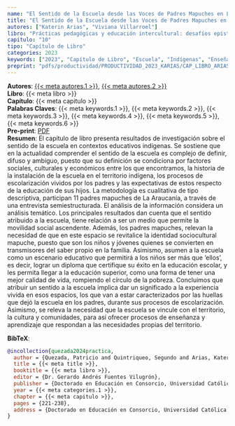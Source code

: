 ```yaml
---
name: "El Sentido de la Escuela desde las Voces de Padres Mapuches en La Araucanía, Chile"
title: "El Sentido de la Escuela desde las Voces de Padres Mapuches en La Araucanía, Chile"
autores: ["Katerin Arias", "Viviana Villarroel"]
libro: "Prácticas pedagógicas y educación intercultural: desafíos epistemológicos para la escolaridad en contextos indígenas"
capitulo: "10"
tipo: "Capítulo de Libro"
categories: 2023
keywords: ["2023", "Capítulo de Libro", "Escuela", "Indígenas", "Enseñanza", "Aprendizaje"]
preprint: "pdfs/productividad/PRODUCTIVIDAD_2023_KARIAS/CAP_LIBRO_ARIAS_VILLARROEL_2023.pdf"
---
```

**Autores**: [{{< meta autores.1 >}}](../members/current/Katerin Arias.qmd), [{{< meta autores.2 >}}](../members/current/Viviana Villarroel.qmd)    
**Libro**: {{< meta libro >}}   
**Capítulo**: {{< meta capitulo >}}   
**Palabras Claves**: {{< meta keywords.1 >}}, {{< meta keywords.2 >}}, {{< meta keywords.3 >}}, {{< meta keywords.4 >}}, {{< meta keywords.5 >}}, {{< meta keywords.6 >}}    
**Pre-print**: [PDF](../{{< meta preprint >}})    
**Resumen**: El capítulo de libro presenta resultados de investigación sobre el sentido de la escuela en contextos educativos indígenas. Se sostiene que en la actualidad comprender el sentido de la escuela es complejo de definir, difuso y ambiguo, puesto que su definición se condiciona por factores sociales, culturales y económicos entre los que encontramos, la historia de la instalación de la escuela en el territorio indígena, los procesos de escolarización vividos por los padres y las expectativas de estos respecto de la educación de sus hijos. La metodología es cualitativa de tipo descriptiva, participan 11 padres mapuches de La Araucanía, a través de una entrevista semiestructurada. El análisis de la información considera un análisis temático. Los principales resultados dan cuenta que el sentido atribuido a la escuela, tiene relación a ser un medio que permite la movilidad social ascendente. Además, los padres mapuches, relevan la necesidad de que en este espacio se revitalice la identidad sociocultural mapuche, puesto que son los niños y jóvenes quienes se convierten en transmisores del saber propio en la familia. Asimismo, asumen a la escuela como un escenario educativo que permitirá a los niños ser más que 'ellos', es decir, lograr un diploma que certifique su éxito en la educación escolar, y les permita llegar a la educación superior, como una forma de tener una mejor calidad de vida, rompiendo el círculo de la pobreza. Concluimos que atribuir un sentido a la escuela implica dar un significado a la experiencia vivida en esos espacios, los que van a estar caracterizados por las huellas que dejó la escuela en los padres, durante sus procesos de escolarización. Asimismo, se releva la necesidad que la escuela se vincule con el territorio, la cultura y comunidades, para así ofrecer procesos de enseñanza y aprendizaje que respondan a las necesidades propias del territorio.


**BibTeX**:
```bibtex
@incollection{quezada2024practica,
  author = {Quezada, Patricio and Quintriqueo, Segundo and Arias, Katerin},
  title = {{< meta title >}},
  booktitle = {{< meta libro >}},
  editor = {Dr. Gerardo Andrés Fuentes Vilugrón},
  publisher = {Doctorado en Educación en Consorcio, Universidad Católica de Temuco},
  year = {{< meta categories.1 >}},
  chapter = {{< meta capitulo >}},
  pages = {221-238},
  address = {Doctorado en Educación en Consorcio, Universidad Católica de Temuco}
}
```
